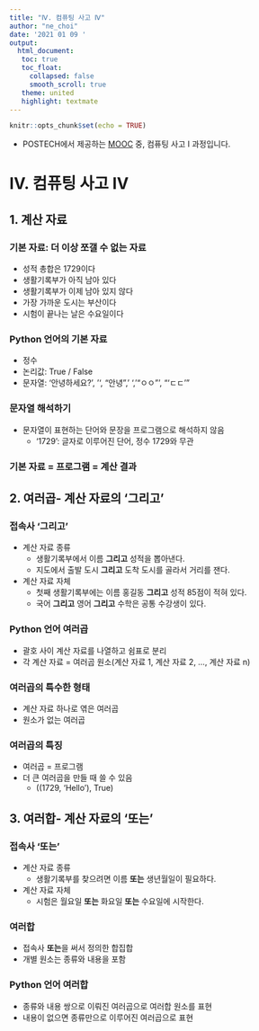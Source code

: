 ```yaml
---
title: "Ⅳ. 컴퓨팅 사고 Ⅳ"
author: "ne_choi"
date: '2021 01 09 '
output:
  html_document:
   toc: true
   toc_float:
     collapsed: false
     smooth_scroll: true
   theme: united
   highlight: textmate
---
```



```r
knitr::opts_chunk$set(echo = TRUE)
```

* POSTECH에서 제공하는 [MOOC](https://pabi.smartlearn.io/) 중, 컴퓨팅 사고 Ⅰ 과정입니다. 

# Ⅳ. 컴퓨팅 사고 Ⅳ
## 1. 계산 자료
### 기본 자료: 더 이상 쪼갤 수 없는 자료
- 성적 총합은 1729이다
- 생활기록부가 아직 남아 있다
- 생활기록부가 이제 남아 있지 않다
- 가장 가까운 도시는 부산이다
- 시험이 끝나는 날은 수요일이다

### Python 언어의 기본 자료
- 정수
- 논리값: True / False
- 문자열: '안녕하세요?', '', "안녕", ' ', '"ㅇㅇ"', "'ㄷㄷ'"

### 문자열 해석하기
- 문자열이 표현하는 단어와 문장을 프로그램으로 해석하지 않음
  - '1729': 글자로 이루어진 단어, 정수 1729와 무관

### 기본 자료 = 프로그램 = 계산 결과


## 2. 여러곱- 계산 자료의 '그리고'
### 접속사 '그리고'
- 계산 자료 종류
  - 생활기록부에서 이름 **그리고** 성적을 뽑아낸다.
  - 지도에서 출발 도시 **그리고** 도착 도시를 골라서 거리를 잰다.
- 계산 자료 자체
  - 첫째 생활기록부에는 이름 홍길동 **그리고** 성적 85점이 적혀 있다.
  - 국어 **그리고** 영어 **그리고** 수학은 공통 수강생이 있다.

### Python 언어 여러곱
- 괄호 사이 계산 자료를 나열하고 쉼표로 분리
- 각 계산 자료 = 여러곱 원소(계산 자료 1, 계산 자료 2, ..., 계산 자료 n)

### 여러곱의 특수한 형태
- 계산 자료 하나로 엮은 여러곱
- 원소가 없는 여러곱

### 여러곱의 특징
- 여러곱 = 프로그램
- 더 큰 여러곱을 만들 때 쓸 수 있음
  - ((1729, 'Hello'), True)

## 3. 여러합- 계산 자료의 '또는'
### 접속사 '또는'
- 계산 자료 종류
  - 생활기록부를 찾으려면 이름 **또는** 생년월일이 필요하다.
- 계산 자료 자체
  - 시험은 월요일 **또는** 화요일 **또는** 수요일에 시작한다.

### 여러합
- 접속사 **또는**을 써서 정의한 합집합
- 개별 원소는 종류와 내용을 포함

### Python 언어 여러합
- 종류와 내용 쌍으로 이뤄진 여러곱으로 여러합 원소를 표현
- 내용이 없으면 종류만으로 이루어진 여러곱으로 표현

